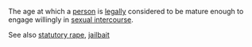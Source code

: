 The age at which a [[person]] is [[legally]] considered to be mature enough to engage willingly in [[sexual intercourse]]. 

See also [[statutory rape]], [[jailbait]]